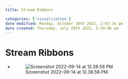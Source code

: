 ```yaml
---
title: Stream Ribbons

categories: ['visualization']
date modified: Monday, October 10th 2022, 2:02:16 pm
date created: Thursday, July 28th 2022, 5:59:06 pm
---
```


# Stream Ribbons
- ![Screenshot 2022-09-14 at 12.38.56 PM](images/Screenshot%202022-09-14%20at%2012.38.56%20PM.png)



